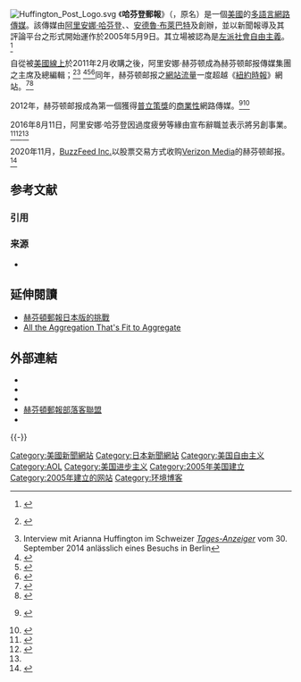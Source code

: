 {{noteTA
|G1=IT
|T=zh-hans:赫芬顿邮报;zh-hant:哈芬登郵報;
|1=zh-hans:赫芬顿;zh-hant:哈芬登;
}}
{{Infobox website
| name             = 赫芬顿邮报
| native_name      = Huffpost
| native_name_lang = en
| logo             = HuffPost.svg
| logo_size        = 290px
| parent           = [[BuzzFeed|BuzzFeed]]
| foundation       = 2005年5月
| founder          = [[阿里安娜·赫芬頓|阿里安娜·赫芬頓]]<br />  {{Link-en|肯尼斯·勒利爾|Kenneth Lerer}}<br /> {{Link-en|喬那・裴瑞帝|Jonah Peretti}}<br />  Andrew Breitbart
| location_city    = {{USA}}[[紐約市|紐約市]]
| key_people       = Arianna Huffington（總編輯）<br />  Tim Armstrong (CEO)<br /> Roy Sekoff （編輯）<br />  Anne Sinclair （法文版總編輯）
| num_employees    = 200+
| website_type     = 新聞博客
| language         = [[英語|英語]]、[[法語|法語]]、[[西班牙語|西班牙語]]、[[義大利語|義大利語]]、[[日語|日語]]、[[葡萄牙語|葡萄牙語]]、[[德語|德語]]、[[阿拉伯語|阿拉伯語]]、[[希臘語|希臘語]]、[[韓語|韓語]]
| registration     = 可選
| launch_date      = 2005年9月5日
| current_status   = 活跃
| alexa            = {{Decrease}} 226 ({{as of|2017|6|17|alt=2017年6月}})
| url              = {{url|http://www.huffingtonpost.com}}
}}
[[File:Huffington_Post_Logo.svg|thumb]]
《'''哈芬登郵報'''》（{{lang-en|'''Huffpost'''}}，原名{{lang-en|'''The Huffington Post'''}}）是一個[[美國|美國]]的[[多語言|多語言]][[網路媒體公司|網路傳媒]]。該傳媒由[[阿里安娜·哈芬登|阿里安娜·哈芬登]]、{{Link-en|肯尼斯·勒利爾|Kenneth Lerer}}、[[安德魯·布萊巴特|安德魯·布萊巴特]]及{{Link-en|喬那・裴瑞帝|Jonah Peretti}}創辦，並以新聞報導及其評論平台之形式開始運作於2005年5月9日。其立場被認為是[[左派|左派]][[社會自由主義|社會自由主義]]。<ref>{{cite web|url=http://www.britannica.com/EBchecked/topic/1192975/The-Huffington-Post|title=The Huffington Post|work=[[Encyclopædia_Britannica|Encyclopædia Britannica Online]]|accessdate=9. Oktober 2013|archive-date=2015-05-04|archive-url=https://web.archive.org/web/20150504194244/http://www.britannica.com/EBchecked/topic/1192975/The-Huffington-Post|dead-url=no}}</ref>

自從被[[美國線上|美國線上]]於2011年2月收購之後，阿里安娜·赫芬顿成為赫芬顿邮报傳媒集團之主席及總編輯；<ref>{{Internetquelle|url=https://www.nytimes.com/2011/02/07/business/media/07aol.html|titel=Betting on News, AOL Is Buying the Huffington Post|autor=Jeremy W. Peters, Verne G. Kopyteff|datum=7. Februar 2011|sprache=en|zugriff=2012-04-17}} {{Wayback|url=https://www.nytimes.com/2011/02/07/business/media/07aol.html |date=20210516033339 }}</ref><ref>Interview mit Arianna Huffington im Schweizer ''[[Tages-Anzeiger|Tages-Anzeiger]]'' vom 30. September 2014 anlässlich eines Besuchs in Berlin</ref> <ref>{{Cite news|url=http://www.voanews.com/chinese/news/20110207-US-AOL-HUFFINGTON-115462634.html|title=美国之音中文网|newspaper=美国之音|accessdate=2017-03-08|language=zh}}</ref><ref>{{Cite news|url=http://big5.ftchinese.com/story/001037001|title=新聞人物：《赫芬頓郵報》創始人赫芬頓|newspaper=FT中文網|accessdate=2017-03-08|archive-date=2021-03-12|archive-url=https://web.archive.org/web/20210312052019/http://big5.ftchinese.com/story/001037001|dead-url=no}}</ref><ref name=":0">{{Cite news|url=https://www.bnext.com.tw/article/40587/BN-2016-08-12-032743-81|title=不要過度勞累取得世俗的成功！赫芬頓郵報創辦人宣佈離開公司，投入健康新創事業|last=楊|first=晨新|date=2016-08-12|work=|newspaper=數位時代|accessdate=2017-03-08|archive-date=2021-05-16|archive-url=https://web.archive.org/web/20210516033356/https://www.bnext.com.tw/article/40587/BN-2016-08-12-032743-81|dead-url=no}}</ref>同年，赫芬顿邮报之[[網站流量|網站流量]]一度超越《[[紐約時報|紐約時報]]》網站。<ref>{{Cite news|url=http://digiday.com/careers/huffington-posts-midlife-crisis/|title=The Huffington Post's midlife crisis - Digiday|date=2016-08-15|newspaper=Digiday|accessdate=2017-03-08|language=en-US|archive-date=2020-08-15|archive-url=https://web.archive.org/web/20200815140208/https://digiday.com/careers/huffington-posts-midlife-crisis/|dead-url=no}}</ref><ref>{{Cite news|url=https://www.theatlantic.com/business/archive/2011/06/huffington-post-passes-new-york-times-traffic/351611/|title=The Huffington Post Passes The New York Times in Traffic|last=Estes|first=Adam Clark|newspaper=The Atlantic|accessdate=2017-03-08|language=en-US|archive-date=2021-05-16|archive-url=https://web.archive.org/web/20210516033403/https://www.theatlantic.com/business/archive/2011/06/huffington-post-passes-new-york-times-traffic/351611/|dead-url=no}}</ref>

2012年，赫芬顿邮报成為第一個獲得[[普利策奖|普立策獎]]的[[商业|商業性]]網路傳媒。<ref>{{Internetquelle|url=http://www.crainsnewyork.com/article/20120416/MEDIA_ENTERTAINMENT/120419908|titel=Digital Media Takes Home a Pulitzer|autor=Matthew Flamm|werk=Crain’s New York Business|datum=16. April 2012|sprache=en|zugriff=17. April 2012}} {{Wayback|url=http://www.crainsnewyork.com/article/20120416/MEDIA_ENTERTAINMENT/120419908 |date=20120602163829 }}</ref><ref>{{Cite web|url=https://www.bnext.com.tw/article/36322/BN-2015-05-20-234111-77|title=《赫芬頓郵報》創辦人阿瑞安娜：睡多一點，談論成功會更加有意思|accessdate=2017-03-08|author=盧諭緯|date=2015-05-20|work=數位時代|publisher=|archive-date=2021-05-16|archive-url=https://web.archive.org/web/20210516033418/https://www.bnext.com.tw/article/36322/BN-2015-05-20-234111-77|dead-url=no}}</ref>

2016年8月11日，阿里安娜·哈芬登因過度疲勞等緣由宣布辭職並表示將另創事業。<ref>{{Cite web|url=http://www.thepaper.cn/newsDetail_forward_1512640|title=写完《茁壮成长》和《睡眠革命》，赫芬顿邮报主编就辞职了|accessdate=2017-03-08|author=譚方婷|date=|work=www.thepaper.cn|publisher=澎湃新聞|archive-date=2021-04-20|archive-url=https://web.archive.org/web/20210420155801/http://www.thepaper.cn/newsDetail_forward_1512640|dead-url=no}}</ref><ref>{{Cite news|url=http://www.cw.com.tw/article/article.action?id=5078332|title=連《赫芬頓郵報》都老了　數位媒體的現代啓示錄|last=黃哲斌|first=|date=2016-09-13|work=|newspaper=天下雜誌|accessdate=2017-03-08|language=zh-TW|archive-date=2020-06-09|archive-url=https://web.archive.org/web/20200609160450/https://www.cw.com.tw/article/article.action?id=5078332|dead-url=no}}</ref><ref name=":0" />

2020年11月，[[BuzzFeed|BuzzFeed Inc.]]以股票交易方式收购[[威訊媒體|Verizon Media]]的赫芬顿邮报。<ref>{{Cite news|title=BuzzFeed to Acquire HuffPost in Stock Deal With Verizon Media|url=https://www.wsj.com/articles/buzzfeed-to-acquire-huffpost-in-stock-deal-with-verizon-media-11605808800|newspaper=Wall Street Journal|date=2020-11-19|accessdate=2020-12-21|issn=0099-9660|language=en-US|first=Benjamin Mullin and Keach|last=Hagey|archive-date=2020-11-19|archive-url=https://web.archive.org/web/20201119235745/https://www.wsj.com/articles/buzzfeed-to-acquire-huffpost-in-stock-deal-with-verizon-media-11605808800|dead-url=no}}</ref>

== 参考文献 ==
=== 引用 ===
{{Reflist|30em}}

=== 来源 ===
* {{VOA}}

== 延伸閱讀 ==
* [https://web.archive.org/web/20170308064729/https://rocket.cafe/talks/77870 赫芬頓郵報日本版的挑戰]
* [https://translate.google.com.tw/translate?sl=en&tl=zh-TW&js=y&prev=_t&hl=zh-TW&ie=UTF-8&u=http%3A%2F%2Fwww.nytimes.com%2F2011%2F03%2F13%2Fmagazine%2Fmag-13lede-t.html&edit-text=&act=url All the Aggregation That's Fit to Aggregate]{{en icon}}{{zh-hant}}

== 外部連結 ==
*{{Facebook|HuffingtonPost}}
* {{Guardiantopic|media/huffington-post}}{{En icon}}
* {{NYTtopic|organizations/h/the_huffington_post}}{{En icon}}
* [http://hpub.org/ 赫芬頓郵報部落客聯盟] {{Wayback|url=http://hpub.org/ |date=20210516033443 }}{{En icon}}
* {{cite web
 | url = https://translate.google.com.tw/translate?hl=zh-TW&sl=en&tl=zh-TW&u=http%3A%2F%2Fwww.niemanlab.org%2Fencyclo%2Fhuffington-post%2F&sandbox=1
 | title = The Huffington Post
 | author = Nieman Journalism Lab
 | work = Encyclo: an encyclopedia of the future of news
 | accessdate =April 1, 2012
|date=|publisher=}}{{En icon}}{{Zh-hant}}

{{-}}
{{AOL Inc.}}

{{DEFAULTSORT:Huffington Post}}
[[Category:美國新聞網站|Category:美國新聞網站]]
[[Category:日本新聞網站|Category:日本新聞網站]]
[[Category:美国自由主义|Category:美国自由主义]]
[[Category:AOL|Category:AOL]]
[[Category:美国进步主义|Category:美国进步主义]]
[[Category:2005年美国建立|Category:2005年美国建立]]
[[Category:2005年建立的网站|Category:2005年建立的网站]]
[[Category:环境博客|Category:环境博客]]